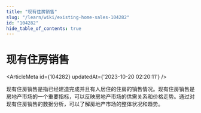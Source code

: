 ```yaml
---
title: "现有住房销售"
slug: "/learn/wiki/existing-home-sales-104282"
id: "104282"
hide_table_of_contents: true
---
```



# 现有住房销售

<ArticleMeta id={104282} updatedAt={'2023-10-20 02:20:11'} />
<div className='border-solid border-b border-t-0 my-4 border-[var(--ifm-color-gray-300)]' />

现有住房销售是指已经建造完成并且有人居住的住房的销售情况。现有住房销售是房地产市场的一个重要指标，可以反映房地产市场的供需关系和价格走势。通过对现有住房销售的数据分析，可以了解房地产市场的整体状况和趋势。
